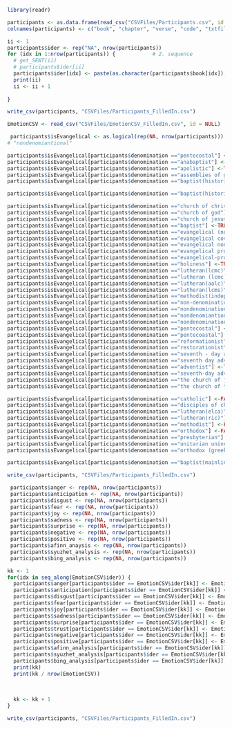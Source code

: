 



```r

library(readr)
```


```r

participants <- as.data.frame(read_csv("CSVFiles/Participants.csv", id = NULL))
colnames(participants) <- c("book", "chapter", "verse", "code", "txtfile", "datetime", "denomination")


```


```r
ii <- 1
participants$ider <- rep("NA", nrow(participants))
for (idx in 1:nrow(participants)) {            # 2. sequence
  # get_SENT(ii)
  # participants$ider[ii] 
  participants$ider[idx] <- paste(as.character(participants$book[idx]), as.character(participants$chapter[idx]), as.character(participants$verse[idx]) ,sep="_")
  print(ii)
  ii <- ii + 1
  
}

```

```r

write_csv(participants, "CSVFiles/Participants_FilledIn.csv")
```

```r

EmotionCSV <- read_csv("CSVFiles/EmotionCSV_FilledIn.csv", id = NULL)

```




```r

 participants$isEvangelical <- as.logical(rep(NA, nrow(participants)))
# "nondenomiantional"

participants$isEvangelical[participants$denomination =="pentecostal"] <-TRUE
participants$isEvangelical[participants$denomination =="anabaptist"] <-TRUE
participants$isEvangelical[participants$denomination =="apolistic"] <-TRUE
participants$isEvangelical[participants$denomination =="assemblies of god"] <-TRUE
participants$isEvangelical[participants$denomination =="baptist(historically black)"] <-TRUE

participants$isEvangelical[participants$denomination =="baptist(historically black)(evangelical)"] <-TRUE

participants$isEvangelical[participants$denomination =="church of christ"] <-TRUE
participants$isEvangelical[participants$denomination =="church of god"] <-TRUE
participants$isEvangelical[participants$denomination =="church of jesus christ of later day saints"] <-TRUE
participants$isEvangelical[participants$denomination =="baptist"] <-TRUE
participants$isEvangelical[participants$denomination =="evangelical (nondenominatonal)"] <-TRUE
participants$isEvangelical[participants$denomination =="evangelical covenant church"] <-TRUE
participants$isEvangelical[participants$denomination =="evangelical nondenominational"] <-TRUE
participants$isEvangelical[participants$denomination =="evangelical protestant"] <-TRUE
participants$isEvangelical[participants$denomination =="evangelical-protestant"] <-TRUE
participants$isEvangelical[participants$denomination =="holiness"] <-TRUE
participants$isEvangelical[participants$denomination =="lutheran(lcmc)"] <-TRUE
participants$isEvangelical[participants$denomination =="lutheran (lcmc)"] <-TRUE
participants$isEvangelical[participants$denomination =="lutheran(aalc)"] <-TRUE
participants$isEvangelical[participants$denomination =="lutheran(lcms)"] <-TRUE
participants$isEvangelical[participants$denomination =="methodist(independent)"] <-TRUE
participants$isEvangelical[participants$denomination =="non-denominational"] <-TRUE
participants$isEvangelical[participants$denomination =="nondenomination"] <-TRUE
participants$isEvangelical[participants$denomination =="nondenomiantional"] <-TRUE
participants$isEvangelical[participants$denomination =="nondenominational"] <-TRUE
participants$isEvangelical[participants$denomination =="pentecostal"] <-TRUE
participants$isEvangelical[participants$denomination =="pentecoastal"] <-TRUE
participants$isEvangelical[participants$denomination =="reformationist"] <-TRUE
participants$isEvangelical[participants$denomination =="restorationist"] <-TRUE
participants$isEvangelical[participants$denomination =="seventh - day adventist"] <-TRUE
participants$isEvangelical[participants$denomination =="seventh day adventist"] <-TRUE
participants$isEvangelical[participants$denomination =="adventist"] <-TRUE
participants$isEvangelical[participants$denomination =="seventh-day adventist"] <-TRUE
participants$isEvangelical[participants$denomination =="the church of jesus christ of latter-day saints"] <-TRUE
participants$isEvangelical[participants$denomination =="the church of the nazarene"] <-TRUE

participants$isEvangelical[participants$denomination =="catholic"] <-FALSE
participants$isEvangelical[participants$denomination =="disciples of christ"] <-FALSE
participants$isEvangelical[participants$denomination =="lutheran(elca)"] <-FALSE
participants$isEvangelical[participants$denomination =="lutheran(ric)"] <-FALSE
participants$isEvangelical[participants$denomination =="methodist"] <-FALSE
participants$isEvangelical[participants$denomination =="orthodox"] <-FALSE
participants$isEvangelical[participants$denomination =="presbyterian"] <-FALSE
participants$isEvangelical[participants$denomination =="unitarian universalist"] <-FALSE
participants$isEvangelical[participants$denomination =="orthodox (greek)"] <-FALSE

participants$isEvangelical[participants$denomination =="baptist(mainline)"] <-FALSE

```


```r
write_csv(participants, "CSVFiles/Participants_FilledIn.csv")

```
```r
 participants$anger <- rep(NA, nrow(participants))
 participants$anticipation <- rep(NA, nrow(participants))
 participants$disgust <- rep(NA, nrow(participants))
 participants$fear <- rep(NA, nrow(participants))
 participants$joy <- rep(NA, nrow(participants))
 participants$sadness <- rep(NA, nrow(participants))
 participants$surprise <- rep(NA, nrow(participants))
 participants$negative <- rep(NA, nrow(participants))
 participants$positive <- rep(NA, nrow(participants))
 participants$afinn_anaysis <- rep(NA, nrow(participants))
 participants$syuzhet_analysis <- rep(NA, nrow(participants))
 participants$bing_analysis <- rep(NA, nrow(participants))
```


```r

kk <- 1
for(idx in seq_along(EmotionCSV$ider)) {
  participants$anger[participants$ider == EmotionCSV$ider[kk]] <- EmotionCSV$anger[kk]
  participants$anticipation[participants$ider == EmotionCSV$ider[kk]] <- EmotionCSV$anticipation[kk]
  participants$disgust[participants$ider == EmotionCSV$ider[kk]] <- EmotionCSV$disgust[kk]
  participants$fear[participants$ider == EmotionCSV$ider[kk]] <- EmotionCSV$fear[kk]
  participants$joy[participants$ider == EmotionCSV$ider[kk]] <- EmotionCSV$joy[kk]
  participants$sadness[participants$ider == EmotionCSV$ider[kk]] <- EmotionCSV$sadness[kk]
  participants$surprise[participants$ider == EmotionCSV$ider[kk]] <- EmotionCSV$surprise[kk]
  participants$trust[participants$ider == EmotionCSV$ider[kk]] <- EmotionCSV$trust[kk]
  participants$negative[participants$ider == EmotionCSV$ider[kk]] <- EmotionCSV$negative[kk]
  participants$positive[participants$ider == EmotionCSV$ider[kk]] <- EmotionCSV$positive[kk]
  participants$afinn_analysis[participants$ider == EmotionCSV$ider[kk]] <- EmotionCSV$afinn_analysis[kk]
  participants$syuzhet_analysis[participants$ider == EmotionCSV$ider[kk]] <- EmotionCSV$syuzhet_analysis[kk]
  participants$bing_analysis[participants$ider == EmotionCSV$ider[kk]] <- EmotionCSV$bing_analysis[kk]
  print(kk)
  print(kk / nrow(EmotionCSV))
  
  
  
  kk <- kk + 1
}
```

```r
write_csv(participants, "CSVFiles/Participants_FilledIn.csv")

```
```r


```
```r


```
```r


```


